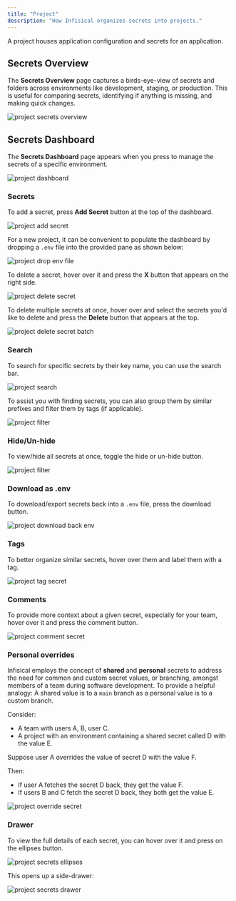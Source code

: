 ```yaml
---
title: "Project"
description: "How Infisical organizes secrets into projects."
---
```


A project houses application configuration and secrets for an application.

## Secrets Overview

The **Secrets Overview** page captures a birds-eye-view of secrets and folders across environments like development, staging, or production. 
This is useful for comparing secrets, identifying if anything is missing, and making quick changes.

![project secrets overview](../../images/platform/project/project-secrets-overview-open.png)

## Secrets Dashboard

The **Secrets Dashboard** page appears when you press to manage the secrets of a specific environment.

![project dashboard](../../images/dashboard.png)

### Secrets

To add a secret, press **Add Secret** button at the top of the dashboard.

![project add secret](../../images/platform/project/project-secrets-add.png)

For a new project, it can be convenient to populate the dashboard by dropping a `.env` file into the provided pane as shown below:

![project drop env file](../../images/platform/project/project-secrets-drop-env.png)

To delete a secret, hover over it and press the **X** button that appears on the right side.

![project delete secret](../../images/platform/project/project-secrets-delete.png)

To delete multiple secrets at once, hover over and select the secrets you'd like to delete
and press the **Delete** button that appears at the top.

![project delete secret batch](../../images/platform/project/project-secrets-delete-batch.png)

### Search

To search for specific secrets by their key name, you can use the search bar.

![project search](../../images/platform/project/project-secrets-search.png)

To assist you with finding secrets, you can also group them by similar prefixes and filter them by tags (if applicable).

![project filter](../../images/platform/project/project-secrets-filter.png)

### Hide/Un-hide

To view/hide all secrets at once, toggle the hide or un-hide button.

![project filter](../../images/platform/project/project-secrets-unhide.png)

### Download as .env

To download/export secrets back into a `.env` file, press the download button.

![project download back env](../../images/platform/project/project-secrets-download-env.png)

### Tags

To better organize similar secrets, hover over them and label them with a tag.

![project tag secret](../../images/platform/project/project-secrets-tag.png)

### Comments

To provide more context about a given secret, especially for your team, hover over it and press the comment button.

![project comment secret](../../images/platform/project/project-secrets-comment.png)

### Personal overrides

Infisical employs the concept of **shared** and **personal** secrets to address the need
for common and custom secret values, or branching, amongst members of a team during software development.
To provide a helpful analogy: A shared value is to a `main` branch as a personal value is to a custom branch.

Consider:

- A team with users A, B, user C.
- A project with an environment containing a shared secret called D with the value E.

Suppose user A overrides the value of secret D with the value F.

Then:

- If user A fetches the secret D back, they get the value F.
- If users B and C fetch the secret D back, they both get the value E.

![project override secret](../../images/platform/project/project-secrets-override.png)

### Drawer

To view the full details of each secret, you can hover over it and press on the ellipses button.

![project secrets ellipses](../../images/platform/project/project-secrets-ellipses.png)

This opens up a side-drawer:

![project secrets drawer](../../images/platform/project/project-secrets-drawer.png)


